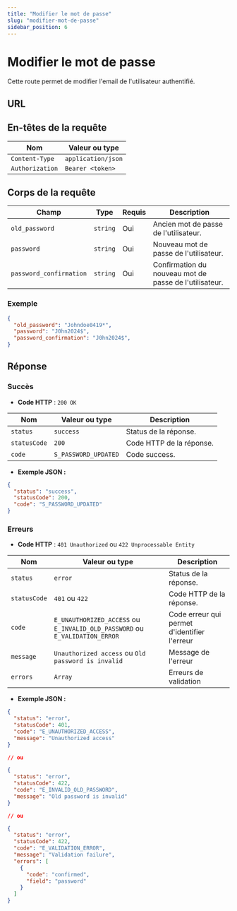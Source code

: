 ```yaml
---
title: "Modifier le mot de passe"
slug: "modifier-mot-de-passe"
sidebar_position: 6
---
```



# Modifier le mot de passe

Cette route permet de modifier l'email de l'utilisateur authentifié.

## URL

<HttpMethod method="PATCH" route="/v1/user/password" />

## En-têtes de la requête

| Nom      |        Valeur ou type                  |
|-----------|------------------------------|
| `Content-Type`     | `application/json`            |
| `Authorization`     | `Bearer <token>`            |

## Corps de la requête

| Champ            | Type     | Requis | Description                           |
|------------------|----------|--------|---------------------------------------|
| `old_password`          | `string` | Oui    | Ancien mot de passe de l'utilisateur.      |
| `password`          | `string` | Oui    | Nouveau mot de passe de l'utilisateur.      |
| `password_confirmation`          | `string` | Oui    | Confirmation du nouveau mot de passe de l'utilisateur.      |

### Exemple

```json
{
  "old_password": "Johndoe0419*",
  "password": "J0hn2024$",
  "password_confirmation": "J0hn2024$",
}
```

## Réponse

### Succès

- **Code HTTP** : `200 OK`

| Nom      |        Valeur ou type                  | Description                                         |
|-----------|------------------------------|-----------------------------------------------------|
| `status`     | `success`            | Status de la réponse.               |
| `statusCode`     | `200`          | Code HTTP de la réponse. |
| `code`     | `S_PASSWORD_UPDATED`        | Code success.                |

- **Exemple JSON :**

```json
{
  "status": "success",
  "statusCode": 200,
  "code": "S_PASSWORD_UPDATED"
}
```

### Erreurs

- **Code HTTP** : `401 Unauthorized` ou `422 Unprocessable Entity`

| Nom      |        Valeur   ou type               | Description                                         |
|-----------|------------------------------|-----------------------------------------------------|
| `status`     | `error`            | Status de la réponse.               |
| `statusCode`     | `401` ou `422`        | Code HTTP de la réponse. |
| `code`     | `E_UNAUTHORIZED_ACCESS`  ou `E_INVALID_OLD_PASSWORD` ou `E_VALIDATION_ERROR`     | Code erreur qui permet d'identifier l'erreur                |
| `message`     | `Unauthorized access` ou `Old password is invalid`        | Message de l'erreur     |
| `errors`     | `Array`        | Erreurs de validation     |


- **Exemple JSON :**

```json
{
  "status": "error",
  "statusCode": 401,
  "code": "E_UNAUTHORIZED_ACCESS",
  "message": "Unauthorized access"
}

// ou

{
  "status": "error",
  "statusCode": 422,
  "code": "E_INVALID_OLD_PASSWORD",
  "message": "Old password is invalid"
}

// ou

{
  "status": "error",
  "statusCode": 422,
  "code": "E_VALIDATION_ERROR",
  "message": "Validation failure",
  "errors": [
    {
      "code": "confirmed",
      "field": "password"
    }
  ]
}
```